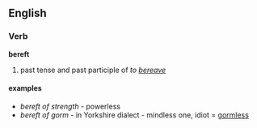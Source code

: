 ==English==
=== Verb ===
'''bereft'''

# past tense and past participle of ''to [[bereave]]''

====examples====
* ''bereft of strength'' - powerless
* ''bereft of gorm'' - in Yorkshire dialect - mindless one, idiot = [[gormless]]